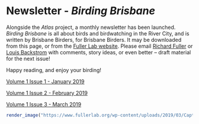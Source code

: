# Newsletter - _Birding Brisbane_

Alongside the _Atlas_ project, a monthly newsletter has been launched. _Birding Brisbane_ is all about birds and birdwatching in the River City, and is written by Brisbane Birders, for Brisbane Birders. It may be downloaded from this page, or from the [Fuller Lab website](https://www.fullerlab.org/category/blog/). Please email [Richard Fuller](mailto:r.fuller@uq.edu.au) or [Louis Backstrom](mailto:louis.backstrom@gmail.com) with comments, story ideas, or even better – draft material for the next issue!

Happy reading, and enjoy your birding!

[Volume 1 Issue 1 - January 2019](https://www.fullerlab.org/wp-content/uploads/2019/01/Birding-Brisbane-v1-n1.pdf)

[Volume 1 Issue 2 - February 2019](https://www.fullerlab.org/wp-content/uploads/2019/02/Birding-Brisbane-v1-n2-1.pdf)

[Volume 1 Issue 3 - March 2019](https://www.fullerlab.org/wp-content/uploads/2018/12/Birding-Brisbane-v1-n3.pdf)

```r
render_image("https://www.fullerlab.org/wp-content/uploads/2019/03/Capture-768x530.jpg", caption = "Birding Brisbane is a monthly magazine about Birds and Birdwatching in the River City")
```
